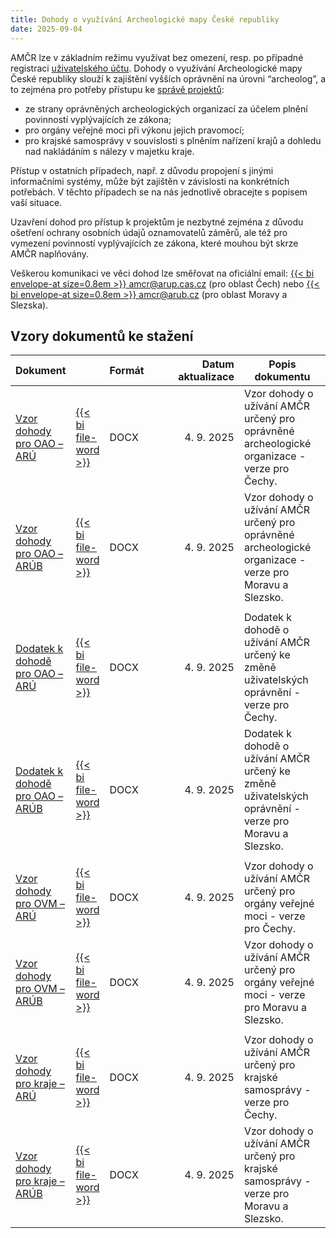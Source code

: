 ```yaml
---
title: Dohody o využívání Archeologické mapy České republiky
date: 2025-09-04
---
```


AMČR lze v základním režimu využívat bez omezení, resp. po případné registraci [uživatelského účtu](/zakladni-info/ucty.qmd). 
Dohody o využívání Archeologické mapy České republiky slouží k zajištění vyšších oprávnění na úrovni "archeolog", a to zejména pro potřeby přístupu ke [správě projektů](/amcr/projekty.qmd):

- ze strany oprávněných archeologických organizací za účelem plnění povinností vyplývajících ze zákona;
- pro orgány veřejné moci při výkonu jejich pravomocí;
- pro krajské samosprávy v souvislosti s plněním nařízení krajů a dohledu nad nakládáním s nálezy v majetku kraje.

Přístup v ostatních případech, např. z důvodu propojení s jinými informačními systémy, může být zajištěn v závislosti na konkrétních potřebách. 
V těchto případech se na nás jednotlivě obracejte s popisem vaší situace.

Uzavření dohod pro přístup k projektům je nezbytné zejména z důvodu ošetření ochrany osobních údajů oznamovatelů záměrů, ale též pro vymezení povinností vyplývajících ze zákona, které mouhou být skrze AMČR naplňovány.

::: {.callout-important}

Veškerou komunikaci ve věci dohod lze směřovat na oficiální email: [{{< bi envelope-at size=0.8em >}} amcr@arup.cas.cz](mailto:amcr@arup.cas.cz) (pro oblast Čech) nebo [{{< bi envelope-at size=0.8em >}} amcr@arub.cz](mailto:amcr@arub.cz) (pro oblast Moravy a Slezska).

:::

## Vzory dokumentů ke stažení

::: {.column-body-outset-right}

| Dokument | | Formát | Datum  aktualizace | Popis dokumentu |
|----------|-|--------|-------------------:|-----------------|
| [Vzor dohody pro OAO -- ARÚ](docs/AMCR_dohoda_ARU_OAO_250904.docx) | [{{< bi file-word >}}](docs/AMCR_dohoda_ARU_OAO_250904.docx) | DOCX | 4. 9. 2025 | Vzor dohody o užívání AMČR určený pro oprávněné archeologické organizace - verze pro Čechy. |
| [Vzor dohody pro OAO -- ARÚB](docs/AMCR_dohoda_ARUB_OAO_250904.docx) | [{{< bi file-word >}}](docs/AMCR_dohoda_ARUB_OAO_250904.docx) | DOCX | 4. 9. 2025 | Vzor dohody o užívání AMČR určený pro oprávněné archeologické organizace - verze pro Moravu a Slezsko. |
||||||
| [Dodatek k dohodě pro OAO -- ARÚ](docs/AMCR_dohoda_ARU_OAO_dodatek_250904.docx) | [{{< bi file-word >}}](docs/AMCR_dohoda_ARU_OAO_dodatek_250904.docx) | DOCX | 4. 9. 2025 | Dodatek k dohodě o užívání AMČR určený ke změně uživatelských oprávnění - verze pro Čechy. |
| [Dodatek k dohodě pro OAO -- ARÚB](docs/AMCR_dohoda_ARUB_OAO_dodatek_250904.docx) | [{{< bi file-word >}}](docs/AMCR_dohoda_ARUB_OAO_dodatek_250904.docx) | DOCX | 4. 9. 2025 | Dodatek k dohodě o užívání AMČR určený ke změně uživatelských oprávnění - verze pro Moravu a Slezsko. |
||||||
| [Vzor dohody pro OVM -- ARÚ](docs/AMCR_dohoda_ARU_OVM_250904.docx) | [{{< bi file-word >}}](docs/AMCR_dohoda_ARU_OVM_250904.docx) | DOCX | 4. 9. 2025 | Vzor dohody o užívání AMČR určený pro orgány veřejné moci - verze pro Čechy. |
| [Vzor dohody pro OVM -- ARÚB](docs/AMCR_dohoda_ARUB_OVM_250904.docx) | [{{< bi file-word >}}](docs/AMCR_dohoda_ARUB_OVM_250904.docx) | DOCX | 4. 9. 2025 | Vzor dohody o užívání AMČR určený pro orgány veřejné moci - verze pro Moravu a Slezsko. |
||||||
| [Vzor dohody pro kraje -- ARÚ](docs/AMCR_dohoda_ARU_kraje_250904.docx) | [{{< bi file-word >}}](docs/AMCR_dohoda_ARU_kraje_250904.docx) | DOCX | 4. 9. 2025 | Vzor dohody o užívání AMČR určený pro krajské samosprávy - verze pro Čechy. |
| [Vzor dohody pro kraje -- ARÚB](docs/AMCR_dohoda_ARUB_kraje_250904.docx) | [{{< bi file-word >}}](docs/AMCR_dohoda_ARUB_kraje_250904.docx) | DOCX | 4. 9. 2025 | Vzor dohody o užívání AMČR určený pro krajské samosprávy - verze pro Moravu a Slezsko. |

:::
